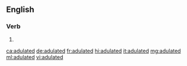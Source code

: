 ==English==

===Verb===
{{head|en|verb form}}

# {{en-past of|adulate}}

[[ca:adulated]]
[[de:adulated]]
[[fr:adulated]]
[[hi:adulated]]
[[it:adulated]]
[[mg:adulated]]
[[ml:adulated]]
[[vi:adulated]]